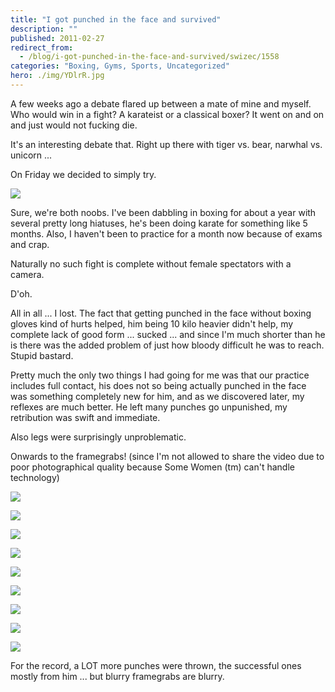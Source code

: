 ```yaml
---
title: "I got punched in the face and survived"
description: ""
published: 2011-02-27
redirect_from:
  - /blog/i-got-punched-in-the-face-and-survived/swizec/1558
categories: "Boxing, Gyms, Sports, Uncategorized"
hero: ./img/YDlrR.jpg
---
```


A few weeks ago a debate flared up between a mate of mine and myself. Who would win in a fight? A karateist or a classical boxer? It went on and on and just would not fucking die.

It's an interesting debate that. Right up there with tiger vs. bear, narwhal vs. unicorn ...

On Friday we decided to simply try.

![](./img/YDlrR.jpg)

Sure, we're both noobs. I've been dabbling in boxing for about a year with several pretty long hiatuses, he's been doing karate for something like 5 months. Also, I haven't been to practice for a month now because of exams and crap.

Naturally no such fight is complete without female spectators with a camera.

D'oh.

All in all ... I lost. The fact that getting punched in the face without boxing gloves kind of hurts helped, him being 10 kilo heavier didn't help, my complete lack of good form ... sucked ... and since I'm much shorter than he is there was the added problem of just how bloody difficult he was to reach. Stupid bastard.

Pretty much the only two things I had going for me was that our practice includes full contact, his does not so being actually punched in the face was something completely new for him, and as we discovered later, my reflexes are much better. He left many punches go unpunished, my retribution was swift and immediate.

Also legs were surprisingly unproblematic.

Onwards to the framegrabs! (since I'm not allowed to share the video due to poor photographical quality because Some Women (tm) can't handle technology)

![](./img/YDlrRjpg0ehbbc.jpeg)

![](./img/GbVUbjpgh0jafd.jpeg)

![](./img/B3pscjpg3e9ec6.jpeg)

![](./img/NoUPCjpg971023.jpeg)

![](./img/dW4HApnga34j0e.png)

![](./img/jomRNjpg3793di.jpeg)

![](./img/PsL2ojpg20g492.jpeg)

![](./img/T9Myojpg902f08.jpeg)

![](./img/3oI3gjpg2i5e14.jpeg)

For the record, a LOT more punches were thrown, the successful ones mostly from him ... but blurry framegrabs are blurry.

